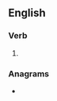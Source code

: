 ==English==

===Verb===
{{head|en|present participle}}

# {{present participle of|emote|lang=en|nocat=1}}

===Anagrams===
* {{l|en|mitogen}}